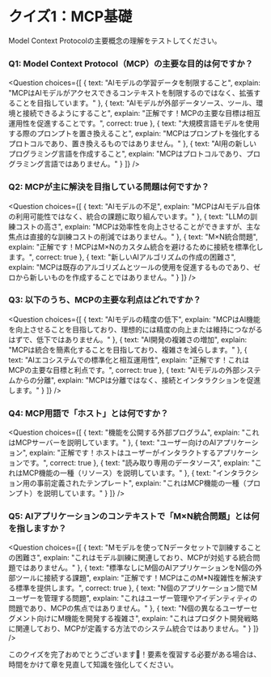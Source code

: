 # クイズ1：MCP基礎

Model Context Protocolの主要概念の理解をテストしてください。

### Q1: Model Context Protocol（MCP）の主要な目的は何ですか？

<Question
  choices={[
    {
      text: "AIモデルの学習データを制限すること",
      explain: "MCPはAIモデルがアクセスできるコンテキストを制限するのではなく、拡張することを目指しています。"
    },
    {
      text: "AIモデルが外部データソース、ツール、環境と接続できるようにすること",
      explain: "正解です！MCPの主要な目標は相互運用性を促進することです。",
      correct: true
    },
    {
      text: "大規模言語モデルを使用する際のプロンプトを置き換えること",
      explain: "MCPはプロンプトを強化するプロトコルであり、置き換えるものではありません。"
    },
    {
      text: "AI用の新しいプログラミング言語を作成すること",
      explain: "MCPはプロトコルであり、プログラミング言語ではありません。"
    }
  ]}
/>

### Q2: MCPが主に解決を目指している問題は何ですか？

<Question
  choices={[
    {
      text: "AIモデルの不足",
      explain: "MCPはAIモデル自体の利用可能性ではなく、統合の課題に取り組んでいます。"
    },
    {
      text: "LLMの訓練コストの高さ",
      explain: "MCPは効率性を向上させることができますが、主な焦点は直接的な訓練コストの削減ではありません。"
    },
    {
      text: "M×N統合問題",
      explain: "正解です！MCPはM×Nのカスタム統合を避けるために接続を標準化します。",
      correct: true
    },
    {
      text: "新しいAIアルゴリズムの作成の困難さ",
      explain: "MCPは既存のアルゴリズムとツールの使用を促進するものであり、ゼロから新しいものを作成することではありません。"
    }
  ]}
/>

### Q3: 以下のうち、MCPの主要な利点はどれですか？

<Question
  choices={[
    {
      text: "AIモデルの精度の低下",
      explain: "MCPはAI機能を向上させることを目指しており、理想的には精度の向上または維持につながるはずで、低下ではありません。"
    },
    {
      text: "AI開発の複雑さの増加",
      explain: "MCPは統合を簡素化することを目指しており、複雑さを減らします。"
    },
    {
      text: "AIエコシステムでの標準化と相互運用性",
      explain: "正解です！これはMCPの主要な目標と利点です。",
      correct: true
    },
    {
      text: "AIモデルの外部システムからの分離",
      explain: "MCPは分離ではなく、接続とインタラクションを促進します。"
    }
  ]}
/>

### Q4: MCP用語で「ホスト」とは何ですか？

<Question
  choices={[
    {
      text: "機能を公開する外部プログラム",
      explain: "これはMCPサーバーを説明しています。"
    },
    {
      text: "ユーザー向けのAIアプリケーション",
      explain: "正解です！ホストはユーザーがインタラクトするアプリケーションです。",
      correct: true
    },
    {
      text: "読み取り専用のデータソース",
      explain: "これはMCP機能の一種（リソース）を説明しています。"
    },
    {
      text: "インタラクション用の事前定義されたテンプレート",
      explain: "これはMCP機能の一種（プロンプト）を説明しています。"
    }
  ]}
/>

### Q5: AIアプリケーションのコンテキストで「M×N統合問題」とは何を指しますか？

<Question
  choices={[
    {
      text: "Mモデルを使ってNデータセットで訓練することの困難さ",
      explain: "これはモデル訓練に関連しており、MCPが対処する統合問題ではありません。"
    },
    {
      text: "標準なしにM個のAIアプリケーションをN個の外部ツールに接続する課題",
      explain: "正解です！MCPはこのM*N複雑性を解決する標準を提供します。",
      correct: true
    },
    {
      text: "N個のアプリケーション間でMユーザーを管理する問題",
      explain: "これはユーザー管理やアイデンティティの問題であり、MCPの焦点ではありません。"
    },
    {
      text: "N個の異なるユーザーセグメント向けにM機能を開発する複雑さ",
      explain: "これはプロダクト開発戦略に関連しており、MCPが定義する方法でのシステム統合ではありません。"
    }
  ]}
/>

このクイズを完了おめでとうございます🥳！要素を復習する必要がある場合は、時間をかけて章を見直して知識を強化してください。 